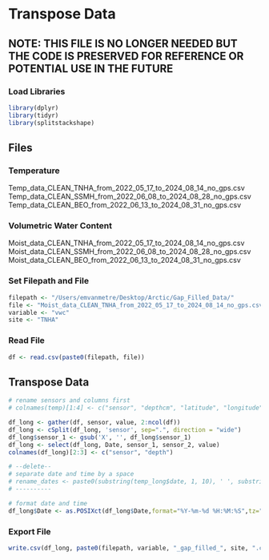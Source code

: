 # Transpose Data
## NOTE: THIS FILE IS NO LONGER NEEDED BUT THE CODE IS PRESERVED FOR REFERENCE OR POTENTIAL USE IN THE FUTURE

### Load Libraries
```r
library(dplyr)
library(tidyr)
library(splitstackshape)
```


## Files

### Temperature
Temp_data_CLEAN_TNHA_from_2022_05_17_to_2024_08_14_no_gps.csv
Temp_data_CLEAN_SSMH_from_2022_06_08_to_2024_08_28_no_gps.csv
Temp_data_CLEAN_BEO_from_2022_06_13_to_2024_08_31_no_gps.csv

### Volumetric Water Content
Moist_data_CLEAN_TNHA_from_2022_05_17_to_2024_08_14_no_gps.csv
Moist_data_CLEAN_SSMH_from_2022_06_08_to_2024_08_28_no_gps.csv
Moist_data_CLEAN_BEO_from_2022_06_13_to_2024_08_31_no_gps.csv

### Set Filepath and File
```r
filepath <- "/Users/emvanmetre/Desktop/Arctic/Gap_Filled_Data/"
file <- "Moist_data_CLEAN_TNHA_from_2022_05_17_to_2024_08_14_no_gps.csv"
variable <- "vwc"
site <- "TNHA"
```


### Read File
```r
df <- read.csv(paste0(filepath, file))
```


## Transpose Data
```r
# rename sensors and columns first
# colnames(temp)[1:4] <- c("sensor", "depthcm", "latitude", "longitude")

df_long <- gather(df, sensor, value, 2:ncol(df))
df_long <- cSplit(df_long, 'sensor', sep=".", direction = "wide")
df_long$sensor_1 <- gsub('X', '', df_long$sensor_1)
df_long <- select(df_long, Date, sensor_1, sensor_2, value)
colnames(df_long)[2:3] <- c("sensor", "depth")

# --delete--
# separate date and time by a space
# rename_dates <- paste0(substring(temp_long$date, 1, 10), ' ', substring(temp_long$date, 12, 19))
# ----------

# format date and time
df_long$Date <- as.POSIXct(df_long$Date,format="%Y-%m-%d %H:%M:%S",tz="UTC")
```


### Export File
```r
write.csv(df_long, paste0(filepath, variable, "_gap_filled_", site, ".csv"))
```

